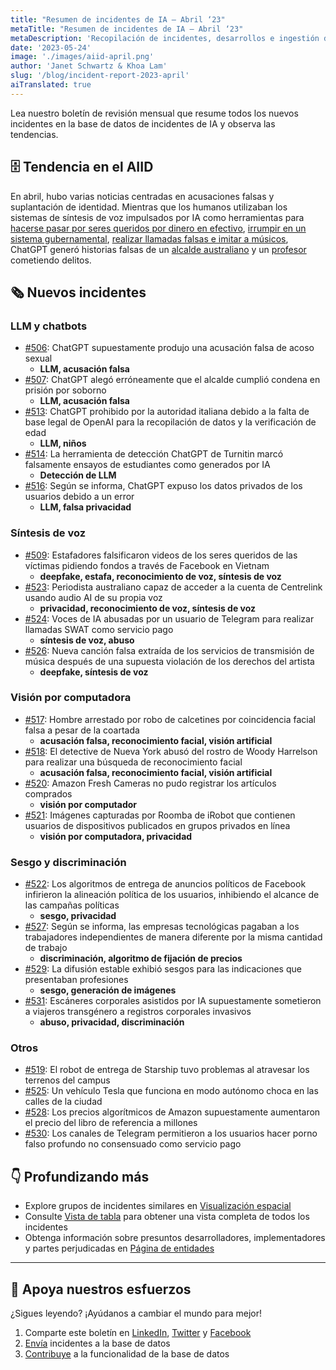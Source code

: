 ```yaml
---
title: "Resumen de incidentes de IA – Abril ‘23"
metaTitle: "Resumen de incidentes de IA – Abril ‘23"
metaDescription: 'Recopilación de incidentes, desarrollos e ingestión de IA en abril de 2023, que proporciona un resumen digerible de los últimos incidentes e informes de AIID.'
date: '2023-05-24'
image: './images/aiid-april.png'
author: 'Janet Schwartz & Khoa Lam'
slug: '/blog/incident-report-2023-april'
aiTranslated: true
---
```


Lea nuestro boletín de revisión mensual que resume todos los nuevos incidentes en la base de datos de incidentes de IA y observa las tendencias.

## 🗄 Tendencia en el AIID

En abril, hubo varias noticias centradas en acusaciones falsas y suplantación de identidad. Mientras que los humanos utilizaban los sistemas de síntesis de voz impulsados por IA como herramientas para [hacerse pasar por seres queridos por dinero en efectivo](https://incidentdatabase.ai/cite/509), [irrumpir en un sistema gubernamental](https://incidentdatabase.ai/cite/523), [realizar llamadas falsas e imitar a músicos](https://incidentdatabase.ai/cite/524), ChatGPT generó historias falsas de un [alcalde australiano](https://incidentdatabase.ai/cite/507) y un [profesor](https://incidentdatabase.ai/cite/506) cometiendo delitos.

## 🗞️ Nuevos incidentes

### LLM y chatbots

- [#506](/cite/506): ChatGPT supuestamente produjo una acusación falsa de acoso sexual
     - **LLM, acusación falsa**
- [#507](/cite/507): ChatGPT alegó erróneamente que el alcalde cumplió condena en prisión por soborno
     - **LLM, acusación falsa**
- [#513](/cite/513): ChatGPT prohibido por la autoridad italiana debido a la falta de base legal de OpenAI para la recopilación de datos y la verificación de edad
     - **LLM, niños**
- [#514](/cite/514): La herramienta de detección ChatGPT de Turnitin marcó falsamente ensayos de estudiantes como generados por IA
     - **Detección de LLM**
- [#516](/cite/516): Según se informa, ChatGPT expuso los datos privados de los usuarios debido a un error
     - **LLM, falsa privacidad**

### Síntesis de voz

- [#509](/cite/509): Estafadores falsificaron videos de los seres queridos de las víctimas pidiendo fondos a través de Facebook en Vietnam
     - **deepfake, estafa, reconocimiento de voz, síntesis de voz**
- [#523](/cite/523): Periodista australiano capaz de acceder a la cuenta de Centrelink usando audio AI de su propia voz
     - **privacidad, reconocimiento de voz, síntesis de voz**
- [#524](/cite/524): Voces de IA abusadas por un usuario de Telegram para realizar llamadas SWAT como servicio pago
     - **síntesis de voz, abuso**
- [#526](/cite/526): Nueva canción falsa extraída de los servicios de transmisión de música después de una supuesta violación de los derechos del artista
     - **deepfake, síntesis de voz**

### Visión por computadora

- [#517](/cite/517): Hombre arrestado por robo de calcetines por coincidencia facial falsa a pesar de la coartada
     - **acusación falsa, reconocimiento facial, visión artificial**
- [#518](/cite/518): El detective de Nueva York abusó del rostro de Woody Harrelson para realizar una búsqueda de reconocimiento facial
     - **acusación falsa, reconocimiento facial, visión artificial**
- [#520](/cite/520): Amazon Fresh Cameras no pudo registrar los artículos comprados
     - **visión por computador**
- [#521](/cite/521): Imágenes capturadas por Roomba de iRobot que contienen usuarios de dispositivos publicados en grupos privados en línea
     - **visión por computadora, privacidad**

### Sesgo y discriminación

- [#522](/cite/522): Los algoritmos de entrega de anuncios políticos de Facebook infirieron la alineación política de los usuarios, inhibiendo el alcance de las campañas políticas
     - **sesgo, privacidad**
- [#527](/cite/527): Según se informa, las empresas tecnológicas pagaban a los trabajadores independientes de manera diferente por la misma cantidad de trabajo
     - **discriminación, algoritmo de fijación de precios**
- [#529](/cite/529): La difusión estable exhibió sesgos para las indicaciones que presentaban profesiones
     - **sesgo, generación de imágenes**
- [#531](/cite/531): Escáneres corporales asistidos por IA supuestamente sometieron a viajeros transgénero a registros corporales invasivos
     - **abuso, privacidad, discriminación**

### Otros

- [#519](/cite/519): El robot de entrega de Starship tuvo problemas al atravesar los terrenos del campus
- [#525](/cite/525): Un vehículo Tesla que funciona en modo autónomo choca en las calles de la ciudad
- [#528](/cite/528): Los precios algorítmicos de Amazon supuestamente aumentaron el precio del libro de referencia a millones
- [#530](/cite/530): Los canales de Telegram permitieron a los usuarios hacer porno falso profundo no consensuado como servicio pago

## 👇 Profundizando más

- Explore grupos de incidentes similares en [Visualización espacial](/summaries/spatial)
- Consulte [Vista de tabla](/apps/incidents) para obtener una vista completa de todos los incidentes
- Obtenga información sobre presuntos desarrolladores, implementadores y partes perjudicadas en [Página de entidades](/entidades)

* * *

## 🦾 Apoya nuestros esfuerzos

¿Sigues leyendo? ¡Ayúdanos a cambiar el mundo para mejor!

1. Comparte este boletín en [LinkedIn](https://www.linkedin.com/company/responsible-ai-collaborative), [Twitter](https://twitter.com/IncidentsDB) y [Facebook](https://www.facebook.com/IncidentsDB)
2. [Envía](/apps/submit) incidentes a la base de datos
3. [Contribuye](https://github.com/responsible-ai-collaborative/aiid) a la funcionalidad de la base de datos
